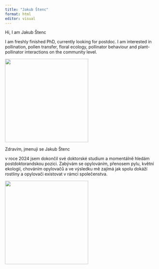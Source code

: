 ```yaml
---
title: "Jakub Štenc"
format: html
editor: visual
---
```


::: {.content-visible when-profile="english"}
Hi, I am Jakub Štenc

I am freshly finished PhD, currently looking for postdoc. I am interested in pollination, pollen transfer, floral ecology, pollinator behaviour and plant-pollinator interactions on the community level.

![](images/js3.jpg){fig-align="left" width="275"}
:::

::: {.content-visible when-profile="czech"}
Zdravím, jmenuji se Jakub Štenc

v roce 2024 jsem dokončil své doktorské studium a momentálně hledám postdoktorandskou pozici. Zabývám se opylováním, přenosem pylu, květní ekologií, chováním opylovačů a ve výsledku mě zajímá jak spolu dokáží rostliny a opylovači existovat v rámci společenstva.

![](images/js3.jpg){fig-align="left" width="275"}
:::
